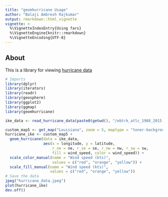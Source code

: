 ```yaml
---
title: "geomhurricane Usage"
author: "Balaji Ambresh Rajkumar"
output: rmarkdown::html_vignette
vignette: >
  %\VignetteIndexEntry{Using fars}
  %\VignetteEngine{knitr::rmarkdown}
  %\VignetteEncoding{UTF-8}
---
```


## About
This is a library for viewing [hurricane data](http://rammb.cira.colostate.edu/research/tropical_cyclones/tc_extended_best_track_dataset/data/ebtrk_atlc_1988_2015.txt)

```r
# Imports
library(dplyr)
library(iterators)
library(readr)
library(geosphere)
library(ggplot2)
library(ggmap)
library(geomhurricane)

ike_data <- read_hurricane_data(paste0(getwd(), "/ebtrk_atlc_1988_2015.txt"), "IKE-2008", "2008-09-13 06:00:00")

custom_map5 <- get_map("Louisiana", zoom = 5, maptype = "toner-background") %>% ggmap(extent = "device")
hurricane_ike <- custom_map5 +
  geom_hurricane(data = ike_data,
                 aes(x = longitude, y = latitude,
                     r_ne = ne, r_se = se, r_nw = nw, r_sw = sw,
                     fill = wind_speed, color = wind_speed)) +
  scale_color_manual(name = "Wind speed (kts)",
                     values = c("red", "orange", "yellow")) +
  scale_fill_manual(name = "Wind speed (kts)",
                    values = c("red", "orange", "yellow"))
# Save the data
jpeg("hurricane_data.jpeg")
plot(hurricane_ike)
dev.off()
```
